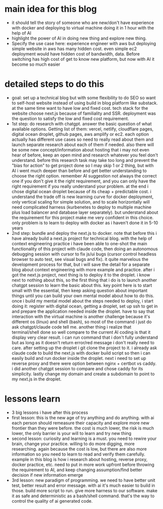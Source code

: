 # main idea for this blog
- it should tell the story of someone who are new/don't have experience with docker and deploying to virtual machine doing it in 1 hour with the help of AI
- highlight the power of AI in doing new thing and explore new thing.
- Specify the use case here: experience engineer with aws but deploying simple website in aws has many hidden cost. even simple ec2 deployment would have hidden cost of bandwidth, data. Before switching has high cost of get to know new platform, but now with AI it become so much easier
# detailed steps to do this
- goal: set up a technical blog but with some flexibility to do SEO so want to self-host website instead of using build in blog platform like substack. at the same time want to have low and fixed cost. tech stack for the website choose next.js because of familiality and SSR. deployment was the question to satisfy the low and fixed cost requirement.
- 1st step: do research with chatgpt. answer the basic question of what available options. Getting list of them: vercel, netlify, cloudflare pages, digital ocean droplet, github pages, aws amplify or ec2. each option actually has different use cases so need to really read about them and launch separate research about each of them if needed. also there will be some new concept/information about hosting that i may not even hear of before, keep an open mind and research whatever you feel don't understand. before this research task may take too long and prevent the "bias for action" to get project done so I may skip 1 or 2 thing, but with AI i went much deeper than before and get better understanding to choose the right option. remember AI suggestion not always the correct one if you don't give it the right requirement, and you can only have the right requirement if you really understand your problem. at the end i chose digital ocean droplet because of its cheap + predictable cost. i understand the trade off is new learning curve for docker deployment, only vertical scaling for simple solution, and to scale horizontally will need complicated harness (kurbenetes to deploy to multiple machine plus load balancer and database layer separately). but understand about the requirement for this project make me very confident in this choice. only problem is to learn to deploy with docker as i haven't done it in 5-10 years
- 2nd step: bundle and deploy the next.js to docker. note that before this i have already build a next.js project for technical blog. with the help of context engineering practice i have been able to one-shot the main functionality of this project with claude code, then doing an autonomous debugging session with cursor to fix js/ui bugs (cursor control headless browser to auto test, see visual bugs and fix). it quite marvelous the development process for that, but i will save the detail for a separate blog about context engineering with more example and practice. after i got the next.js project, next thing is to deploy it to the droplet. i know next to nothing about this, so the first thing that i do is to launch another chatgpt session to learn the basic about this. key point here is to start small with the essential, then keep asking question about important things until you can build your own mental model about how to do this. once i build my mental model about the steps needed to deploy, i start doing it: register with digital ocean, getting a droplet, set up ssh to get in and prepare the application needed inside the droplet. have to say that interaction with the virtual machine is another challenge because it's different os (linux) and shell (bash), so most of the command i just do ask chatgpt/claude code tell me. another thing i realize that terminal/shell done so well compare to the current AI coding is that it display very clear result. i can run command that i don't fully understand but as long as it doesn't return error/red message i don't really need to care. after setting up the droplet i git clone the project to it. i already ask claude code to build the next.js with docker build script so then i can easily build and run docker inside the droplet. next i need to set up reverse proxy and there were option between nginx + certbot vs caddy. i did another chatgpt session to compare and chose caddy for its simplicity. lastly change my domain and create a subdomain to point to my next.js in the droplet.
# lessons learn
- 3 big lessons i have after this process
- first lesson: this is the new age of try anything and do anything. with ai each person should remeasure their capacity and explore more new frontier than they were before. the cost is much lower, the risk is much lower, the only barrier is your will to learn and try new thing
- second lesson: curiosity and learning is a must. you need to rewire your brain, change your practice. willing to do more digging, more researching. again because the cost is low, but there are also more information so you need to learn to read and verify them carefully. example in this blog is how i research about hosting, reverse proxy, docker practice, etc. need to put in more work upfront before throwing the requirement to AI, and keep changing assumption/find better decision if new information emerge
- 3rd lesson: new paradigm of programming. we need to have better unit test, better result and error message. with ai it's much easier to build in those. build more script to run. give more harness to our software. make it as safe and deterministic as a bash/shell command. that's the way to control the quality of ai generated code.